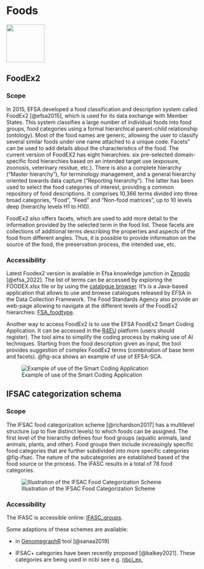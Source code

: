 # Foods

![](images/foods.png){width="100"}

## FoodEx2

### Scope

In 2015, EFSA developed a food classification and description system called FoodEx2 [@efsa2015], which is used for its data exchange with Member States. This system classifies a large number of individual foods into food groups, food categories using a formal hierarchical parent-child relationship (ontology). Most of the food names are generic, allowing the user to classify several similar foods under one name attached to a unique code. Facets" can be used to add details about the characteristics of the food. The current version of FoodEX2 has eight hierarchies: six pre-selected domain-specific food hierarchies based on an intended target use (exposure, zoonosis, veterinary residue, etc.). There is also a complete hierarchy ("Master hierarchy"), for terminology management, and a general hierarchy oriented towards data capture ("Reporting hierarchy"). The latter has been used to select the food categories of interest, providing a common repository of food descriptions. It comprises 10,366 terms divided into three broad categories, "Food", "Feed" and "Non-food matrices", up to 10 levels deep (hierarchy levels H1 to H10).

FoodEx2 also offers facets, which are used to add more detail to the information provided by the selected term in the food list. These facets are collections of additional terms describing the properties and aspects of the food from different angles. Thus, it is possible to provide information on the source of the food, the preservation process, the intended use, etc.

### Accessibility

Latest Foodex2 version is available in Efsa knowledge junction in [Zenodo](https://zenodo.org/record/5949025#.YxtG5HZBzIV) [@efsa_2022]. The list of terms can be accessed by exploring the FOODEX.xlsx file or by using the [catalogue browser](https://github.com/openefsa/catalogue-browser). It's is a Java-based application that allows to use and browse catalogues released by EFSA in the Data Collection Framework. The Food Standards Agency also provide an web-page allowing to navigate at the different levels of the FoodEx2 hierarchies: [FSA_foodtype](https://data.food.gov.uk/codes/foodtype).

Another way to access FoodEx2 is to use the EFSA FoodEx2 Smart Coding Application. It can be accessed in the [R4EU](https://r4eu.efsa.europa.eu/app/FoodEx2-SCA) platform (users should register). The tool aims to simplify the coding process by making use of AI techniques. Starting from the food description given as input, the tool provides suggestion of complex FoodEx2 terms (combination of base term and facets). @fig-sca shows an example of use of EFSA-SCA.

![Example of use of the Smart Coding Application](images/efsa_sca.jpg){#fig-sca}

## IFSAC categorization schema

### Scope

The IFSAC food categorization scheme [@richardson2017] has a multilevel structure (up to five distinct levels) to which foods can be assigned. The first level of the hierarchy defines four food groups (aquatic animals, land animals, plants, and other). Food groups then include increasingly specific food categories that are further subdivided into more specific categories @fig-ifsac. The nature of the subcategories are established based of the food source or the process. The IFASC results in a total of 78 food categories.

![Illustration of the IFSAC Food Categorization Scheme](images/ifsac.jpg){#fig-ifsac}

### Accessibility

The IFASC is accessible online: [IFASC_groups](https://www.cdc.gov/foodsafety/ifsac/projects/food-categorization-scheme.html).

Some adaptions of these schemes are available:

-   in [GenomegraphR](https://fda-riskmodels.foodrisk.org/genomegraphr/) tool [@sanaa2019]

-   IFSAC+ categories have been recently proposed [@balkey2021]. These categories are being used in ncbi see e.g. [nbci_ex.](https://www.ncbi.nlm.nih.gov/biosample/?term=cfsan109577)
